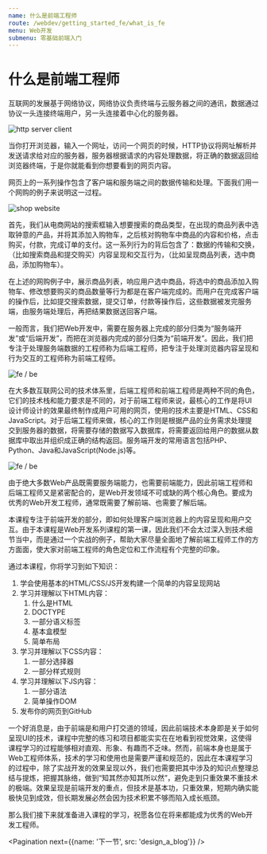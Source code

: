 ```yaml
---
name: 什么是前端工程师
route: /webdev/getting_started_fe/what_is_fe
menu: Web开发
submenu: 零基础前端入门
---
```


# 什么是前端工程师

互联网的发展基于网络协议，网络协议负责终端与云服务器之间的通讯，数据通过协议一头连接终端用户，另一头连接着中心化的服务器。

![http server client](public/http-server-client.jpg)

当你打开浏览器，输入一个网址，访问一个网页的时候，HTTP协议将网址解析并发送请求给对应的服务器，服务器根据请求的内容处理数据，将正确的数据返回给浏览器终端，于是你就能看到你想要看到的网页内容。

网页上的一系列操作包含了客户端和服务端之间的数据传输和处理。下面我们用一个网购的例子来说明这一过程。

![shop website](public/shop-website.jpg)

首先，我们从电商网站的搜索框输入想要搜索的商品类型，在出现的商品列表中选取钟意的产品，并将其添加入购物车，之后核对购物车中商品的内容和价格，点击购买，付款，完成订单的支付。这一系列行为的背后包含了：数据的传输和交换，（比如搜索商品和提交购买）内容呈现和交互行为，（比如呈现商品列表，选中商品，添加购物车）。

在上述的网购例子中，展示商品列表，响应用户选中商品，将选中的商品添加入购物车、修改想要购买的商品数量等行为都是在客户端完成的。而用户在完成客户端的操作后，比如提交搜索数据，提交订单，付款等操作后，这些数据被发完服务端，由服务端处理后，再把结果数据送回客户端。

一般而言，我们把Web开发中，需要在服务器上完成的部分归类为“服务端开发”或“后端开发”，而把在浏览器内完成的部分归类为“前端开发”。因此，我们把专注于处理服务端数据的工程师称为后端工程师，把专注于处理浏览器内容呈现和行为交互的工程师称为前端工程师。

![fe / be](public/fe-be.jpg)

在大多数互联网公司的技术体系里，后端工程师和前端工程师是两种不同的角色，它们的技术栈和能力要求是不同的，对于前端工程师来说，最核心的工作是将UI设计师设计的效果最终制作成用户可用的网页，使用的技术主要是HTML、CSS和JavaScript。对于后端工程师来做，核心的工作则是根据产品的业务需求处理提交到服务器的数据，将需要存储的数据写入数据库，将需要返回给用户的数据从数据库中取出并组织成正确的结构返回。服务端开发的常用语言包括PHP、Python、Java和JavaScript(Node.js)等。

![fe / be](public/fe-be2.jpg)

由于绝大多数Web产品既需要服务端能力，也需要前端能力，因此前端工程师和后端工程师又是紧密配合的，是Web开发领域不可或缺的两个核心角色。要成为优秀的Web开发工程师，通常既需要了解前端、也需要了解后端。

本课程专注于前端开发的部分，即如何处理客户端浏览器上的内容呈现和用户交互。由于本课程是Web开发系列课程的第一课，因此我们不会太过深入到技术细节当中，而是通过一个实战的例子，帮助大家尽量全面地了解前端工程师工作的方方面面，使大家对前端工程师的角色定位和工作流程有个完整的印象。

通过本课程，你将学习到如下知识：

1. 学会使用基本的HTML/CSS/JS开发构建一个简单的内容呈现网站
1. 学习并理解以下HTML内容：
    1. 什么是HTML
    1. DOCTYPE
    1. 一部分语义标签
    1. 基本盒模型
    1. 简单布局
1. 学习并理解以下CSS内容：
    1. 一部分选择器
    1. 一部分样式规则
1. 学习并理解以下JS内容：
    1. 一部分语法
    1. 简单操作DOM
1. 发布你的网页到GitHub


一个好消息是，由于前端是和用户打交道的领域，因此前端技术本身即是关于如何呈现UI的技术，课程中完整的练习和项目都能实实在在地看到视觉效果，这使得课程学习的过程能够相对直观、形象、有趣而不乏味。然而，前端本身也是属于Web工程师体系，技术的学习和使用也是需要严谨和规范的，因此在本课程学习的过程中，除了实战开发的效果呈现以外，我们也需要把其中涉及的知识点整理总结与提炼，把握其脉络，做到“知其然亦知其所以然”，避免走到只重效果不重技术的极端。效果呈现是前端开发的重点，但技术是基本功，只重效果，短期内确实能极快见到成效，但长期发展必然会因为技术积累不够而陷入成长瓶颈。

那么我们接下来就准备进入课程的学习，祝愿各位在将来都能成为优秀的Web开发工程师。


<Pagination
  next={{name: '下一节', src: 'design_a_blog'}}
/>
